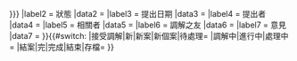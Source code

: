 {{Infobox
|above   = [[Wikipedia:調解之友|調解之友]]
|image   = [[File:Wikipedia-Medcab.svg|60px]]
|label1   = 條目
|data1    = {{{article|{{#if:{{{status|}}}|不明|[[{{{article}}}]] ([[Talk:{{{article}}}|討論頁]])}}}}}
|label2   = 狀態
|data2    = {{{status}}}
|label3   = 提出日期
|data3    = {{{date|不明}}}
|label4   = 提出者
|data4    = {{{requester|不明}}}
|label5   = 相關者
|data5    = {{{parties|不明}}}
|label6   = 調解之友
|data6    = {{{mediators|等待中}}}
|label7   = 意見
|data7    = {{{comment|沒有}}}
}}{{#switch:{{{status}}}
|接受調解|新|新案|新個案|待處理=[[Category:調解之友新案|{{ucfirst:{{{article|#untitled}}}}}]]
|調解中|進行中|處理中=[[Category:調解之友處理中個案|{{ucfirst:{{{article|#untitled}}}}}]]
|結案|完|完成|結束|存檔=[[Category:調解之友存檔|{{ucfirst:{{{article|#untitled}}}}}]]
}}<noinclude>
{{documentation}}</noinclude>